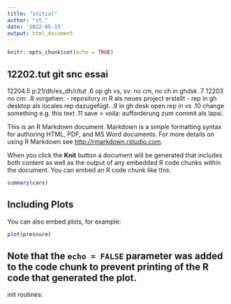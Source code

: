 ```yaml
---
title: "initial"
author: "st."
date: '2022-05-15'
output: html_document
---
```


```r
knitr::opts_chunk$set(echo = TRUE)
```

## 12202.tut git snc essai
12204.5
p:21/dh/es_dh/r/tut
.6 op gh vs, sv: no cm, no ch in ghdsk
.7 12203 no cm:
.8 vorgehen:
- repository in R als neues project erstellt
- rep in gh desktop als locales rep dazugefügt.
.9 in gh desk open rep in vs
.10 change something e.g. this text
.11 save > voila: aufforderung zum commit als lapsi.

This is an R Markdown document. Markdown is a simple formatting syntax for authoring HTML, PDF, and MS Word documents. For more details on using R Markdown see <http://rmarkdown.rstudio.com>.

When you click the **Knit** button a document will be generated that includes both content as well as the output of any embedded R code chunks within the document. You can embed an R code chunk like this:

```r
summary(cars)
```

## Including Plots

You can also embed plots, for example:

```r
plot(pressure)
```

Note that the `echo = FALSE` parameter was added to the code chunk to prevent printing of the R code that generated the plot.
-----
init routines:
```r

```